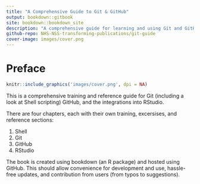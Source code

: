 ```yaml
---
title: "A Comprehensive Guide to Git & GitHub"
output: bookdown::gitbook
site: bookdown::bookdown_site
description: "A comprehensive guide for learning and using Git and GitHub"
github-repo: NHS-NSS-transforming-publications/git-guide
cover-image: images/cover.png
---
```


# Preface {-}

```r
knitr::include_graphics('images/cover.png', dpi = NA)
```

This is a comprehensive training and reference guide for Git (including a look at Shell scripting) GitHub, and the integrations into RStudio. 

There are four chapters, each with their own training, excersises, and reference sections:

1. Shell
2. Git
3. GitHub
4. RStudio

The book is created using bookdown (an R package) and hosted using GitHub. This should allow convenience for development and use, hassle-free updates, and contribution from users (from typos to suggestions).